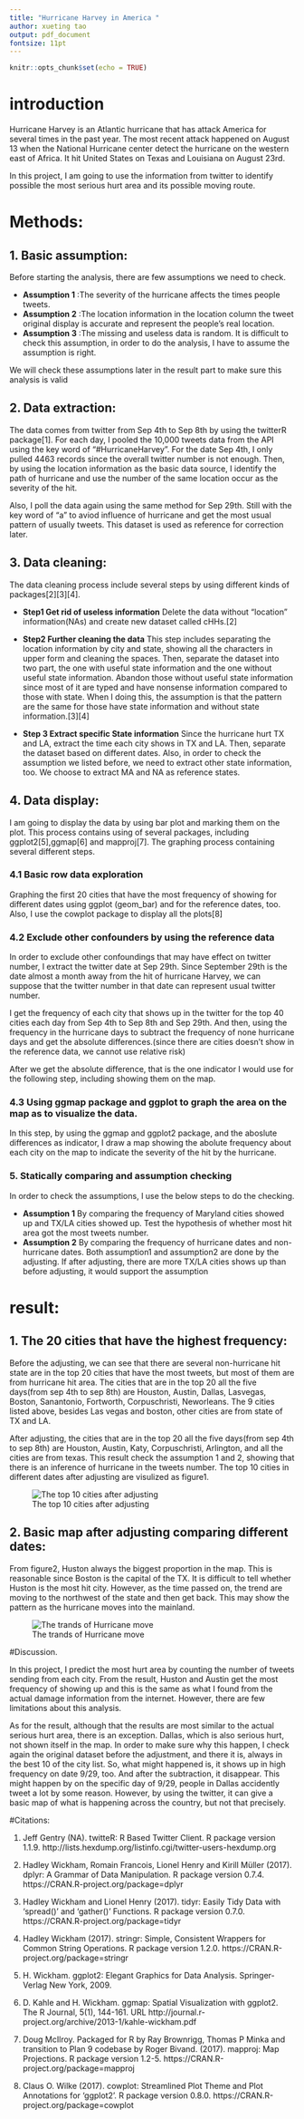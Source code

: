 ```yaml
---
title: "Hurricane Harvey in America "
author: xueting tao
output: pdf_document
fontsize: 11pt
---
```


```r
knitr::opts_chunk$set(echo = TRUE)
```

# introduction

Hurricane Harvey is an Atlantic hurricane that has attack America for several times in the past year. The most recent attack happened on August 13 when the National Hurricane center detect the hurricane on the western east of Africa. It hit United States on Texas and Louisiana on August 23rd. 

In this project, I am going to use the information from twitter to identify possible the most serious hurt area and its possible moving route.


# Methods:

## 1.	Basic assumption:
Before starting the analysis, there are few assumptions we need to check.

* __Assumption 1__  :The severity of the hurricane affects the times people tweets.
* __Assumption 2__  :The location information in the location column the tweet original display is accurate and represent the people’s real location.
* __Assumption 3__  :The missing and useless data is random. It is difficult to check this assumption, in order to do the analysis, I have to assume the assumption is right.

We will check these assumptions later in the result part to make sure this analysis is valid

## 2.	Data extraction:

The data comes from twitter from Sep 4th to Sep 8th by using the twitterR package[1]. For each day, I pooled the 10,000 tweets data from the API using the key word of "#HurricaneHarvey". For the date Sep 4th, I only pulled 4463 records since the overall twitter number is not enough. Then, by using the location information as the basic data source, I identify the path of hurricane and use the number of the same location occur as the severity of the hit.

Also, I poll the data again using the same method for Sep 29th. Still with the key word of "a" to aviod influence of hurricane and get the most usual pattern of usually tweets. This dataset is used as reference for correction later.

## 3.	Data cleaning:

The data cleaning process include several steps by using different kinds of packages[2][3][4].

* __Step1 Get rid of useless information__	  Delete the data without “location” information(NAs) and create new dataset called cHHs.[2]

* __Step2	Further cleaning the data__   This step includes separating the location information by city and state, showing all the characters in upper form and cleaning the spaces. Then, separate the dataset into two part, the one with useful state information and the one without useful state information. Abandon those without useful state information since most of it are typed and have nonsense information compared to those with state. When I doing this, the assumption is that the pattern are the same for those have state information and without state information.[3][4]

* __Step 3 Extract specific State information__	  Since the hurricane hurt TX and LA, extract the time each city shows in TX and LA. Then, separate the dataset based on different dates. Also, in order to check the assumption we listed before, we need to extract other state information, too. We choose to extract MA and NA as reference states.



## 4.	Data display:

I am going to display the data by using bar plot and marking them on the plot. This process contains using of several packages, including ggplot2[5],ggmap[6] and mapproj[7]. The graphing process containing several different steps.

### 4.1 Basic row data exploration

Graphing the first 20 cities that have the most frequency of showing for different dates using ggplot (geom_bar) and for the reference dates, too. Also, I use the cowplot package to display all the plots[8]

### 4.2 Exclude other confounders by using the reference data

In order to exclude other confoundings that may have effect on twitter number, I extract the twitter date at Sep 29th. Since September 29th is the date almost a month away from the hit of hurricane Harvey, we can suppose that the twitter number in that date can represent usual twitter number. 

I get the frequency of each city that shows up in the twitter for the top 40 cities each day from Sep 4th to Sep 8th and Sep 29th. And then, using the frequency in the hurricane days to subtract the frequency of none hurricane days and get the absolute differences.(since there are cities doesn't show in the reference data, we cannot use relative risk)

After we get the absolute difference, that is the one indicator I would use for the following step, including showing them on the map.

### 4.3	Using ggmap package and ggplot to graph the area on the map as to visualize the data.

In this step, by using the ggmap and ggplot2 package, and the aboslute differences as indicator, I draw a map showing the abolute frequency about each city on the map to indicate the severity of the hit by the hurricane.

### 5.	Statically comparing and assumption checking

In order to check the assumptions, I use the below steps to do the checking.

* __Assumption 1__  	By comparing the frequency of Maryland cities showed up and TX/LA cities showed up. Test the hypothesis of whether most hit area got the most tweets number.
* __Assumption 2__    By comparing the frequency of hurricane dates and non-hurricane dates. Both assumption1 and assumption2 are done by the adjusting. If after adjusting, there are more TX/LA cities shows up than before adjusting, it would support the assumption

# result:

## 1.	The 20 cities that have the highest frequency:

Before the adjusting, we can see that there are several non-hurricane hit state are in the top 20 cities that have the most tweets, but most of them are from hurricane hit area. The cities that are in the top 20 all the five days(from sep 4th to sep 8th) are Houston, Austin, Dallas, Lasvegas, Boston, Sanantonio, Fortworth, Corpuschristi, Neworleans. The 9 cities listed above, besides Las vegas and boston, other cities are from state of TX and LA.

After adjusting, the cities that are in the top 20 all the five days(from sep 4th to sep 8th) are Houston, Austin, Katy, Corpuschristi, Arlington, and all the cities are from texas. This result check the assumption 1 and 2, showing that there is an inference of hurricane in the tweets number.
The top 10 cities in different dates after adjusting are visulized as figure1.

![The top 10 cities after adjusting](adjust_plot.png)



##  2.	Basic map after adjusting comparing different dates:

From figure2, Huston always the biggest proportion in the map. This is reasonable since Boston is the capital of the TX. It is difficult to tell whether Huston is the most hit city. However, as the time passed on, the trend are moving to the northwest of the state and then get back. This may show the pattern as the hurricane moves into the mainland.

![The trands of Hurricane move](map_move.png)


#Discussion.

In this project, I predict the most hurt area by counting the number of tweets sending from each city. From the result, Huston and Austin get the most frequency of showing up and this is the same as what I found from the actual damage information from the internet. However, there are few limitations about this analysis.

As for the result, although that the results are most similar to the actual serious hurt area, there is an exception. Dallas, which is also serious hurt, not shown itself in the map. In order to make sure why this happen, I check again the original dataset before the adjustment, and there it is, always in the best 10 of the city list. So, what might happened is, it shows up in high frequency on date 9/29, too. And after the subtraction, it disappear. This might happen by on the specific day of 9/29, people in Dallas accidently tweet a lot by some reason.
However, by using the twitter, it can give a basic map of what is happening across the country, but not that precisely. 


#Citations:

1.  Jeff Gentry (NA). twitteR: R Based Twitter Client. R package version 1.1.9.
   http://lists.hexdump.org/listinfo.cgi/twitter-users-hexdump.org


2.  Hadley Wickham, Romain Francois, Lionel Henry and Kirill Müller (2017). dplyr: A Grammar of Data Manipulation. R
  package version 0.7.4. https://CRAN.R-project.org/package=dplyr
  
3.  Hadley Wickham and Lionel Henry (2017). tidyr: Easily Tidy Data with 'spread()' and 'gather()' Functions. R package
  version 0.7.0. https://CRAN.R-project.org/package=tidyr
  
4.  Hadley Wickham (2017). stringr: Simple, Consistent Wrappers for Common String Operations. R package version 1.2.0.
  https://CRAN.R-project.org/package=stringr 

5.  H. Wickham. ggplot2: Elegant Graphics for Data Analysis. Springer-Verlag New York, 2009.

6.  D. Kahle and H. Wickham. ggmap: Spatial Visualization with ggplot2. The R Journal, 5(1), 144-161. URL
  http://journal.r-project.org/archive/2013-1/kahle-wickham.pdf

7.  Doug McIlroy. Packaged for R by Ray Brownrigg, Thomas P Minka and transition to Plan 9 codebase by Roger Bivand.
  (2017). mapproj: Map Projections. R package version 1.2-5. https://CRAN.R-project.org/package=mapproj
  
8. Claus O. Wilke (2017). cowplot: Streamlined Plot Theme and Plot Annotations for 'ggplot2'. R
  package version 0.8.0. https://CRAN.R-project.org/package=cowplot



